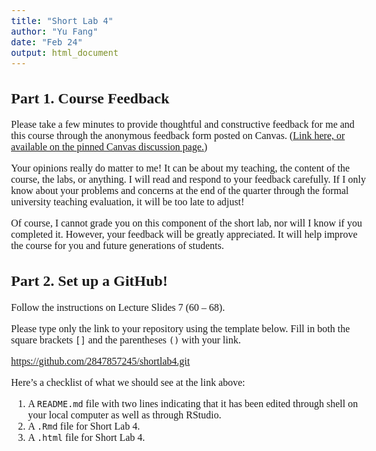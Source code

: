 ```yaml
---
title: "Short Lab 4"
author: "Yu Fang"
date: "Feb 24"
output: html_document
---
```


<!--- Begin styling code. --->
<style type="text/css">
/* Whole document: */
body{
  font-family: "Palatino Linotype", "Book Antiqua", Palatino, serif;
  font-size: 12pt;
}
h1.title {
  font-size: 38px;
  text-align: center;
}
h4.author {
  font-size: 18px;
  text-align: center;
}
h4.date {
  font-size: 18px;
  text-align: center;
}
</style>
<!--- End styling code. --->


## Part 1. Course Feedback

Please take a few minutes to provide thoughtful and constructive feedback for me and this course through the anonymous feedback form posted on Canvas. ([Link here, or available on the pinned Canvas discussion page.](https://canvas.uw.edu/courses/1402432/discussion_topics/5737404))

Your opinions really do matter to me! It can be about my teaching, the content of the course, the labs, or anything. 
I will read and respond to your feedback carefully.
If I only know about your problems and concerns at the end of the quarter through the formal university teaching evaluation, it will be too late to adjust!

Of course, I cannot grade you on this component of the short lab, nor will I know if you completed it. However, your feedback will be greatly appreciated.
It will help improve the course for you and future generations of students.

## Part 2. Set up a GitHub!

Follow the instructions on Lecture Slides 7 (60 -- 68).

Please type only the link to your repository using the template below. Fill in both the square brackets `[]` and the parentheses `()` with your link.

[https://github.com/2847857245/shortlab4.git](https://github.com/2847857245/shortlab4.git)

Here's a checklist of what we should see at the link above:

1. A `README.md` file with two lines indicating that it has been edited through shell on your local computer as well as through RStudio.
2. A `.Rmd` file for Short Lab 4.
3. A `.html` file for Short Lab 4.